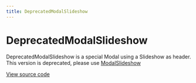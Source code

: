 ```yaml
---
title: DeprecatedModalSlideshow
---
```


# DeprecatedModalSlideshow

DeprecatedModalSlideshow is a special Modal using a Slideshow as header. This version is deprecated, please use [ModalSlideshow](https://github.com/Spendesk/grapes/tree/master/src/components/ModalSlideshow)


[View source code](https://github.com/Spendesk/grapes/tree/master/src/components/DeprecatedModalSlideshow)
